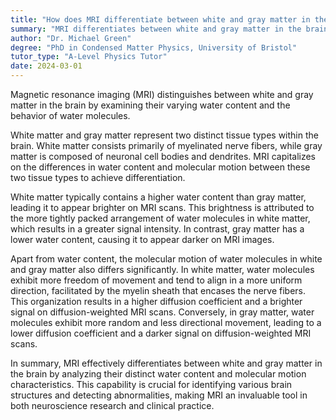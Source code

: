 ```yaml
---
title: "How does MRI differentiate between white and gray matter in the brain?"
summary: "MRI differentiates between white and gray matter in the brain based on their different water content and molecular motion."
author: "Dr. Michael Green"
degree: "PhD in Condensed Matter Physics, University of Bristol"
tutor_type: "A-Level Physics Tutor"
date: 2024-03-01
---
```


Magnetic resonance imaging (MRI) distinguishes between white and gray matter in the brain by examining their varying water content and the behavior of water molecules.

White matter and gray matter represent two distinct tissue types within the brain. White matter consists primarily of myelinated nerve fibers, while gray matter is composed of neuronal cell bodies and dendrites. MRI capitalizes on the differences in water content and molecular motion between these two tissue types to achieve differentiation.

White matter typically contains a higher water content than gray matter, leading it to appear brighter on MRI scans. This brightness is attributed to the more tightly packed arrangement of water molecules in white matter, which results in a greater signal intensity. In contrast, gray matter has a lower water content, causing it to appear darker on MRI images.

Apart from water content, the molecular motion of water molecules in white and gray matter also differs significantly. In white matter, water molecules exhibit more freedom of movement and tend to align in a more uniform direction, facilitated by the myelin sheath that encases the nerve fibers. This organization results in a higher diffusion coefficient and a brighter signal on diffusion-weighted MRI scans. Conversely, in gray matter, water molecules exhibit more random and less directional movement, leading to a lower diffusion coefficient and a darker signal on diffusion-weighted MRI scans.

In summary, MRI effectively differentiates between white and gray matter in the brain by analyzing their distinct water content and molecular motion characteristics. This capability is crucial for identifying various brain structures and detecting abnormalities, making MRI an invaluable tool in both neuroscience research and clinical practice.
    